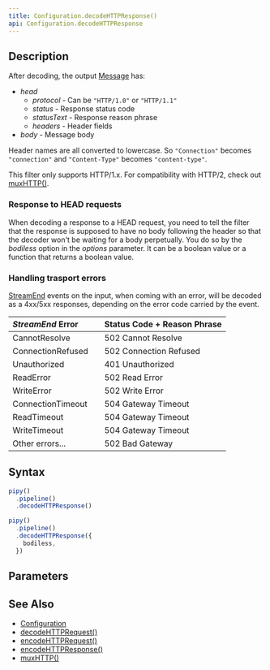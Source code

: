 ```yaml
---
title: Configuration.decodeHTTPResponse()
api: Configuration.decodeHTTPResponse
---
```


## Description

<Summary/>

<FilterDiagram
  name="decodeHTTPResponse"
  input="Data"
  output="Message"
/>

After decoding, the output [Message](/reference/api/Message) has:

* _head_
  - _protocol_ - Can be `"HTTP/1.0"` or `"HTTP/1.1"`
  - _status_ - Response status code
  - _statusText_ - Response reason phrase
  - _headers_ - Header fields
* _body_ - Message body

Header names are all converted to lowercase. So `"Connection"` becomes `"connection"` and `"Content-Type"` becomes `"content-type"`.

This filter only supports HTTP/1.x. For compatibility with HTTP/2, check out [muxHTTP()](/reference/api/Configuration/muxHTTP).

### Response to HEAD requests

When decoding a response to a HEAD request, you need to tell the filter that the response is supposed to have no body following the header so that the decoder won't be waiting for a body perpetually. You do so by the _bodiless_ option in the _options_ parameter. It can be a boolean value or a function that returns a boolean value.

### Handling trasport errors

[StreamEnd](/reference/api/StreamEnd) events on the input, when coming with an error, will be decoded as a 4xx/5xx responses, depending on the error code carried by the event.

| _StreamEnd_ Error |   | Status Code + Reason Phrase |
|:------------------|---|:----------------------------|
| CannotResolve     |   | 502 Cannot Resolve          | 
| ConnectionRefused |   | 502 Connection Refused      |
| Unauthorized      |   | 401 Unauthorized            |
| ReadError         |   | 502 Read Error              |
| WriteError        |   | 502 Write Error             |
| ConnectionTimeout |   | 504 Gateway Timeout         |
| ReadTimeout       |   | 504 Gateway Timeout         |
| WriteTimeout      |   | 504 Gateway Timeout         |
| Other errors...   |   | 502 Bad Gateway             |

## Syntax

``` js
pipy()
  .pipeline()
  .decodeHTTPResponse()

pipy()
  .pipeline()
  .decodeHTTPResponse({
    bodiless,
  })
```

## Parameters

<Parameters/>

## See Also

* [Configuration](/reference/api/Configuration)
* [decodeHTTPRequest()](/reference/api/Configuration/decodeHTTPResponse)
* [encodeHTTPRequest()](/reference/api/Configuration/encodeHTTPRequest)
* [encodeHTTPResponse()](/reference/api/Configuration/encodeHTTPResponse)
* [muxHTTP()](/reference/api/Configuration/muxHTTP)
